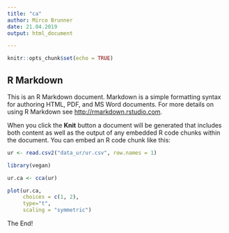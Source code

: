 ```yaml
---
title: "ca"
author: Mirco Brunner
date: 21.04.2019
output: html_document

---
```


```r
knitr::opts_chunk$set(echo = TRUE)
```

## R Markdown

This is an R Markdown document. Markdown is a simple formatting syntax for authoring HTML, PDF, and MS Word documents. For more details on using R Markdown see <http://rmarkdown.rstudio.com>.

When you click the **Knit** button a document will be generated that includes both content as well as the output of any embedded R code chunks within the document. You can embed an R code chunk like this:

```r
ur <- read.csv2("data_ur/ur.csv", row.names = 1)

library(vegan)

ur.ca <- cca(ur)

plot(ur.ca,
     choices = c(1, 2),
     type="t",
     scaling = "symmetric")

```



The End!